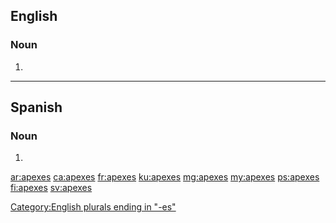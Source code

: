 ==English==

===Noun===
{{head|en|noun plural form}}

# {{plural of|apex|lang=en}}

[[Category:English plurals ending in "-es"]]

----

==Spanish==

===Noun===
{{head|es|noun form|g=m-p}}

# {{plural of|ápex|lang=es}}

[[ar:apexes]]
[[ca:apexes]]
[[fr:apexes]]
[[ku:apexes]]
[[mg:apexes]]
[[my:apexes]]
[[ps:apexes]]
[[fi:apexes]]
[[sv:apexes]]